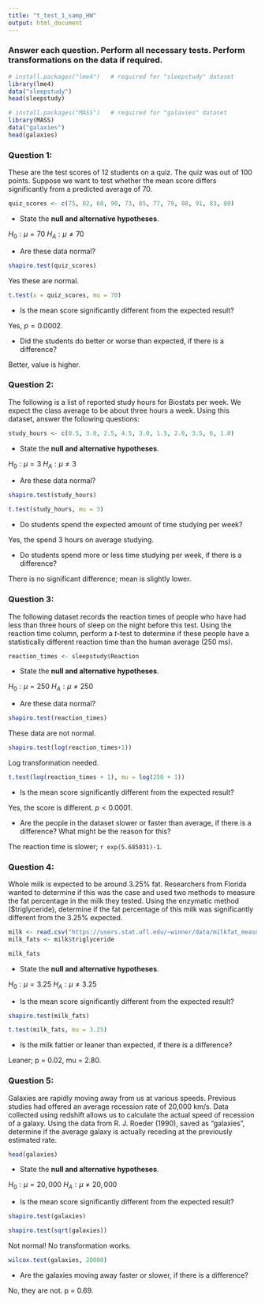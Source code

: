 ```yaml
---
title: "t_test_1_samp_HW"
output: html_document
---
```


### Answer each question. Perform all necessary tests. Perform transformations on the data if required.

```r
# install.packages("lme4")   # required for "sleepstudy" dataset
library(lme4)
data("sleepstudy")
head(sleepstudy)

# install.packages("MASS")   # required for "galaxies" dataset
library(MASS)
data("galaxies")
head(galaxies)

```

### **Question 1:**

These are the test scores of 12 students on a quiz. The quiz was out of 100 points. Suppose we want to test whether the mean score differs significantly from a predicted average of 70.

```r
quiz_scores <- c(75, 82, 68, 90, 73, 85, 77, 79, 88, 91, 83, 80)  
```

-   State the **null and alternative hypotheses**.

$H_0:\mu=70$
$H_A:\mu\ne70$

-   Are these data normal?

```r
shapiro.test(quiz_scores)
```

Yes these are normal.

```r
t.test(x = quiz_scores, mu = 70)
```


-   Is the mean score significantly different from the expected result?

Yes, $p = 0.0002$.

-   Did the students do better or worse than expected, if there is a difference?

Better, value is higher.

### **Question 2:**

The following is a list of reported study hours for Biostats per week. We expect the class average to be about three hours a week. Using this dataset, answer the following questions:

```r
study_hours <- c(0.5, 3.0, 2.5, 4.5, 3.0, 1.5, 2.0, 3.5, 6, 1.0)  
```

-   State the **null and alternative hypotheses**.

$H_0:\mu=3$
$H_A:\mu\ne3$

-   Are these data normal?

```r
shapiro.test(study_hours)
```

```r
t.test(study_hours, mu = 3)
```


-   Do students spend the expected amount of time studying per week?

Yes, the spend 3 hours on average studying.

-   Do students spend more or less time studying per week, if there is a difference?

There is no significant difference; mean is slightly lower.

### **Question 3:**

The following dataset records the reaction times of people who have had less than three hours of sleep on the night before this test. Using the reaction time column, perform a $t$-test to determine if these people have a statistically different reaction time than the human average (250 ms).

```r
reaction_times <- sleepstudy$Reaction
```

-   State the **null and alternative hypotheses**.

$H_0:\mu=250$
$H_A:\mu\ne250$

-   Are these data normal?

```r
shapiro.test(reaction_times)
```

These data are not normal.

```r
shapiro.test(log(reaction_times+1))
```

Log transformation needed.

```r
t.test(log(reaction_times + 1), mu = log(250 + 1))
```

-   Is the mean score significantly different from the expected result?

Yes, the score is different. $p < 0.0001$.

-   Are the people in the dataset slower or faster than average, if there is a difference? What might be the reason for this?

The reaction time is slower; `r exp(5.685031)-1`.

### **Question 4:**

Whole milk is expected to be around 3.25% fat. Researchers from Florida wanted to determine if this was the case and used two methods to measure the fat percentage in the milk they tested. Using the enzymatic method (\$triglyceride), determine if the fat percentage of this milk was significantly different from the 3.25% expected.

```r
milk <- read.csv("https://users.stat.ufl.edu/~winner/data/milkfat_measure.csv")
milk_fats <- milk$triglyceride

milk_fats
```

-   State the **null and alternative hypotheses**.

$H_0:\mu=3.25$
$H_A:\mu\ne3.25$

-   Is the mean score significantly different from the expected result?

```r
shapiro.test(milk_fats)
```

```r
t.test(milk_fats, mu = 3.25)
```

-   Is the milk fattier or leaner than expected, if there is a difference?

Leaner; p = 0.02, mu = 2.80.

### **Question 5:**

Galaxies are rapidly moving away from us at various speeds. Previous studies had offered an average recession rate of 20,000 km/s. Data collected using redshift allows us to calculate the actual speed of recession of a galaxy. Using the data from R. J. Roeder (1990), saved as "galaxies", determine if the average galaxy is actually receding at the previously estimated rate.

```r
head(galaxies)
```

-   State the **null and alternative hypotheses**.

$H_0:\mu=20,000$
$H_A:\mu\ne20,000$

-   Is the mean score significantly different from the expected result?

```r
shapiro.test(galaxies)
```

```r
shapiro.test(sqrt(galaxies))
```

Not normal! No transformation works.

```r
wilcox.test(galaxies, 20000)
```

-   Are the galaxies moving away faster or slower, if there is a difference?

No, they are not. p = 0.69.